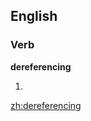 
==English==

===Verb===
'''dereferencing'''

# {{present participle of|[[dereference]]}}

[[zh:dereferencing]]